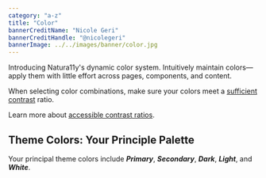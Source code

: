 ```yaml
---
category: "a-z"
title: "Color"
bannerCreditName: "Nicole Geri"
bannerCreditHandle: "@nicolegeri" 
bannerImage: ../../images/banner/color.jpg
---
```



<TextBlock>

Introducing Natura11y's dynamic color system. Intuitively maintain colors—apply them with little effort across pages, components, and content.

</TextBlock>

<AccessibilitySpotlight>

When selecting color combinations, make sure your colors meet a <a href="https://colorable.jxnblk.com/" target="_blank">sufficient contrast</a> ratio.

Learn more about <a href="https://www.w3.org/WAI/WCAG21/Understanding/contrast-minimum.html" target="_blank">accessible contrast ratios</a>.

</AccessibilitySpotlight>

<Divider id="themeColors" />

<TextBlock>

## Theme Colors: Your Principle Palette

Your principal theme colors include <strong><em>Primary</em></strong>, <strong><em>Secondary</em></strong>, <strong><em>Dark</em></strong>, <strong><em>Light</em></strong>, and <strong><em>White</em></strong>.

</TextBlock>

<ColorPrinciplePalette />
